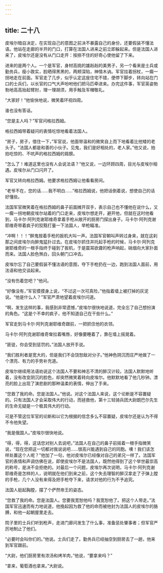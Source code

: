 ```yaml
---
---
---
```

title: 二十八
---



皮埃尔暗自决定，在实现自己的意图之前决不暴露自己的身份，还要假装不懂法语。他站在走廊的半开的门口，打算在法国人进来之前立即躲起来。但是法国人进来了，皮埃尔还是没有从门口走开：按捺不住的好奇心使他留了下来。

进来的是两个人。一个是军官，身材高挑的雄赳赳的美男子，另一个看来是士兵或勤务兵，瘦小敦实，脸晒得黑黑的，两颊深陷，神情木讷。军官拄着拐杖，一瘸一拐地走在前面。军官走了几步，似乎认定这座住宅不错，便停下脚步，转向站在门口的士兵们，以长官的口气大声吩咐他们把马匹牵进来。办完这件事，军官英姿勃勃地高高抬起臂肘，理一理胡须，用手触及军帽敬礼。

“大家好！”他愉快地说，微笑着环视四周。

谁也没有答话。

“您是主人吗？”军官问格拉西姆。

格拉西姆带着疑问的表情吃惊地看着法国人。

“房子，房子，借住一下，”军官说，他面带温和的微笑自上而下地看着比他矮的老头子。“法国人都是和善的小伙子。见鬼，我们是好相处的，老人家。”他又说，拍拍吃惊的、不吭声的格拉西姆的肩膀。

“怎么了！难道这里也没有人会说法语？”他又说，一边环顾四周，目光与皮埃尔相遇。皮埃尔从门口闪开了。

军官又转向格拉西姆。他要求格拉西姆让他看看房间。

“老爷不在，您的话……我不明白……”格拉西姆说，他把话倒着说，想使自己的话好懂些。

法国军官微笑着在格拉西姆的鼻子前面摊开双手，表示自己也不懂他在说什么，又一瘸一拐地朝皮埃尔站着的门口走来，皮埃尔想走开，避开他，但就在这时他看到，马卡尔·阿列克谢耶维奇拿着手枪从敞开的厨房门探出身子。马卡尔·阿列克谢耶维奇带着疯子的狡黠打量一下法国人，举枪瞄准。

“冲啊！！！”醉鬼按着手枪的扳机大叫一声。法国军官朝叫声转过身来，就在这刹那之间皮埃尔向醉鬼猛扑过去。在皮埃尔抓住并托起手枪的时候，马卡尔·阿列克谢耶维奇的一根手指终于碰到了扳机，于是震耳欲聋的枪声响起，硝烟向大家扑面而来。法国人脸色煞白，回头朝门口冲去。

皮埃尔忘了自己要假装不懂法语的意图，夺下手枪扔在一边，跑到法国人面前，用法语和他交谈起来。

“没有伤着您吧？”他问。

“好像没有，”军官摸摸身上说，“不过这一次可真险，”他指着墙上被打掉的灰泥说。“他是什么人？”军官严肃地望着皮埃尔问道。

“啊，发生这样的事，我感到非常遗憾，”皮埃尔很快地说道，完全忘了自己想扮演的角色。“这是个不幸的疯子，他不知道自己在干些什么。”

军官走到马卡尔·阿列克谢耶维奇跟前，一把抓住他的衣领。

马卡尔·阿列克谢耶维奇耷拉着嘴唇，好像要睡着了，靠在墙上摇晃着。

“匪徒，你会受到惩罚的。”法国人放开手说。

“我们胜利者是宽大的，但是我们不会饶恕敌对分子。”他神色阴沉而庄严地做了一个漂亮、有力的手势补充道。

皮埃尔继续用法语劝说这个法国人不要和神志不清的醉汉计较。法国人默默地听着，没有改变阴沉的脸色，却突然微笑着转向皮埃尔。他默默地看了他几秒钟。漂亮的脸上出现了演悲剧的那种温柔的表情，伸出了手来。

“您救了我的命。您是法国人。”他说。对这个法国人来说，这个论断是不容置疑的。只有法国人才会采取伟大的行动，而拯救他，第十三轻骑兵团大尉朗巴尔先生的生命无疑是一个极其伟大的行动。

可是不管这位军官的论断和以它为根据的信念多么不容置疑，皮埃尔还是认为不得不令他失望。

“我是俄国人。”皮埃尔很快地说。

“得，得，得，这话您对别人去说吧，”法国人在自己的鼻子前摇着一根手指微笑说，“现在您把这一切都对我说说吧……很高兴能遇到自己的同胞。噢！我们该怎样处置这个人呢？”他加了一句，他对皮埃尔已经像对自己的弟兄一样了。法国军官的表情和声调仿佛在说，即使皮埃尔不是法国人，既然他得到了这个举世最崇高的称号，是决不会拒绝的。对最后一个问题，皮埃尔再次说明，马卡尔·阿列克谢耶维奇是怎样的人，说明就在他们到来之前，这个失去理智的醉汉拿走了子弹上膛的手枪，几个人没有来得及把手枪夺下来，请求对他的行为不予追究。

法国人挺起胸膛，摆了个俨然帝王的姿态。

“您救了我的命。您是法国人。您要我宽恕他吗？我宽恕他了。把这个人带走。”法国军官迅速而有力地说道，他挽起因为救了他的命而被他封为法国人的皮埃尔的胳膊，和他一起朝屋里走去。

院子里的士兵们听到枪声，走进门廊问发生了什么事，准备惩处肇事者；但军官严厉地制止了他们。

“必要时会叫你们的。”他说。士兵们走了。勤务兵已经抽空到厨房去了一趟，他来到军官跟前。

“大尉，他们厨房里有浓汤和烤羊肉，”他说，“要拿来吗？”

“拿来，葡萄酒也拿来。”大尉说。
